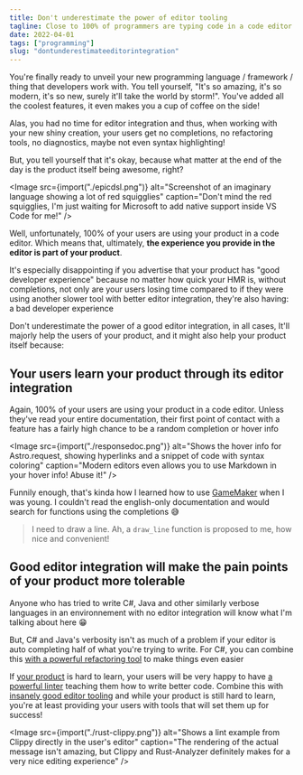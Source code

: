 ```yaml
---
title: Don't underestimate the power of editor tooling
tagline: Close to 100% of programmers are typing code in a code editor!
date: 2022-04-01
tags: ["programming"]
slug: "dontunderestimateeditorintegration"
---
```


You're finally ready to unveil your new programming language / framework / thing that developers work with. You tell yourself, "It's so amazing, it's so modern, it's so new, surely it'll take the world by storm!". You've added all the coolest features, it even makes you a cup of coffee on the side!

Alas, you had no time for editor integration and thus, when working with your new shiny creation, your users get no completions, no refactoring tools, no diagnostics, maybe not even syntax highlighting!

But, you tell yourself that it's okay, because what matter at the end of the day is the product itself being awesome, right?

<Image
	src={import("./epicdsl.png")}
	alt="Screenshot of an imaginary language showing a lot of red squigglies"
	caption="Don't mind the red squigglies, I'm just waiting for Microsoft to add native support inside VS Code for me!"
/>

Well, unfortunately, 100% of your users are using your product in a code editor. Which means that, ultimately, **the experience you provide in the editor is part of your product**.

It's especially disappointing if you advertise that your product has "good developer experience" because no matter how quick your HMR is, without completions, not only are your users losing time compared to if they were using another slower tool with better editor integration, they're also having: a bad developer experience

Don't underestimate the power of a good editor integration, in all cases, It'll majorly help the users of your product, and it might also help your product itself because:

## Your users learn your product through its editor integration

Again, 100% of your users are using your product in a code editor. Unless they've read your entire documentation, their first point of contact with a feature has a fairly high chance to be a random completion or hover info

<Image
	src={import("./responsedoc.png")}
	alt="Shows the hover info for Astro.request, showing hyperlinks and a snippet of code with syntax coloring"
	caption="Modern editors even allows you to use Markdown in your hover info! Abuse it!"
/>

Funnily enough, that's kinda how I learned how to use [GameMaker](https://www.yoyogames.com/en/gamemaker) when I was young. I couldn't read the english-only documentation and would search for functions using the completions 😅

> I need to draw a line. Ah, a `draw_line` function is proposed to me, how nice and convenient!

## Good editor integration will make the pain points of your product more tolerable

Anyone who has tried to write C#, Java and other similarly verbose languages in an environnement with no editor integration will know what I'm talking about here 😁

But, C# and Java's verbosity isn't as much of a problem if your editor is auto completing half of what you're trying to write. For C#, you can combine this [with a powerful refactoring tool](https://www.jetbrains.com/resharper/) to make things even easier

If [your product](https://www.rust-lang.org/) is hard to learn, your users will be very happy to have [a powerful linter](https://github.com/rust-lang/rust-clippy) teaching them how to write better code. Combine this with [insanely good editor tooling](https://rust-analyzer.github.io/) and while your product is still hard to learn, you're at least providing your users with tools that will set them up for success!

<Image
	src={import("./rust-clippy.png")}
	alt="Shows a lint example from Clippy directly in the user's editor"
	caption="The rendering of the actual message isn't amazing, but Clippy and Rust-Analyzer definitely makes for a very nice editing experience"
/>
